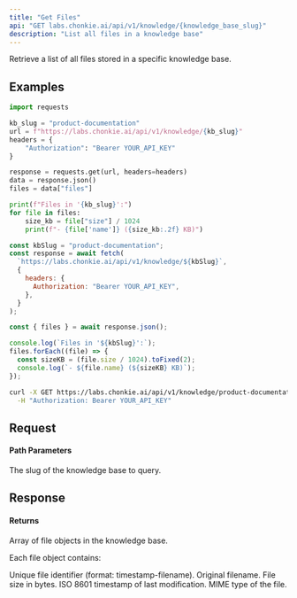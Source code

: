 ```yaml
---
title: "Get Files"
api: "GET labs.chonkie.ai/api/v1/knowledge/{knowledge_base_slug}"
description: "List all files in a knowledge base"
---
```


Retrieve a list of all files stored in a specific knowledge base.

## Examples

<CodeGroup>

```python Python
import requests

kb_slug = "product-documentation"
url = f"https://labs.chonkie.ai/api/v1/knowledge/{kb_slug}"
headers = {
    "Authorization": "Bearer YOUR_API_KEY"
}

response = requests.get(url, headers=headers)
data = response.json()
files = data["files"]

print(f"Files in '{kb_slug}':")
for file in files:
    size_kb = file["size"] / 1024
    print(f"- {file['name']} ({size_kb:.2f} KB)")
```

```javascript JavaScript
const kbSlug = "product-documentation";
const response = await fetch(
  `https://labs.chonkie.ai/api/v1/knowledge/${kbSlug}`,
  {
    headers: {
      Authorization: "Bearer YOUR_API_KEY",
    },
  }
);

const { files } = await response.json();

console.log(`Files in '${kbSlug}':`);
files.forEach((file) => {
  const sizeKB = (file.size / 1024).toFixed(2);
  console.log(`- ${file.name} (${sizeKB} KB)`);
});
```

```bash cURL
curl -X GET https://labs.chonkie.ai/api/v1/knowledge/product-documentation \
  -H "Authorization: Bearer YOUR_API_KEY"
```

</CodeGroup>

## Request

#### Path Parameters

<ParamField path="knowledge_base_slug" type="string" required>
  The slug of the knowledge base to query.
</ParamField>

## Response

#### Returns

<ResponseField name="files" type="array">
  Array of file objects in the knowledge base.
</ResponseField>

Each file object contains:

<ResponseField name="key" type="string">
  Unique file identifier (format: timestamp-filename).
</ResponseField>

<ResponseField name="name" type="string">
  Original filename.
</ResponseField>

<ResponseField name="size" type="integer">
  File size in bytes.
</ResponseField>

<ResponseField name="lastModified" type="string">
  ISO 8601 timestamp of last modification.
</ResponseField>

<ResponseField name="contentType" type="string">
  MIME type of the file.
</ResponseField>
